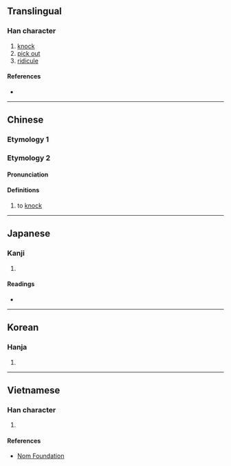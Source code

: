 {{character info/new}}
==Translingual==

===Han character===
{{Han char|rn=64|rad=手|as=10|sn=13|four=54014|canj=QOBG|ids=⿰扌隺}}

# [[knock]]
# [[pick out]]
# [[ridicule]]

====References====
* {{Han ref|kx=0445.400|dkj=12451|dj=0796.180|hdz=31937.090|uh=6409|ud=25609|bh=DD7C|bd=56700}}

----

==Chinese==
===Etymology 1===
{{zh-see|榷|v}}
===Etymology 2===

{{zh-forms}}

====Pronunciation====
{{zh-pron
|m=què
|m-s=
|c=gok3,kok1,kok3
|c-t=
|g=
|h=pfs=
|j=
|md=
|mn=
|mn-t=
|w=
|x=
|mc=y
|oc=y
|cat=v
}}

====Definitions====
{{zh-hanzi}}

# to [[knock]]
----

==Japanese==

===Kanji===
{{ja-kanji|grade=|rs=手10}}

# {{defn|lang=ja|sort=手10}}

====Readings====
* {{ja-readings|on=[[かく]] (kaku)|kun=[[うつ]] (utsu)}}

----

==Korean==

===Hanja===
{{ko-hanja|hangeul=각|eumhun=|rv=gak|mr=kak|y=kak}}

# {{defn|lang=ko|sort=手10}}


----

==Vietnamese==

===Han character===
{{vi-hantu|rs=手10|[[thồi]], [[xác]]}}

# {{defn|lang=vi|sort=手10}}

====References====
* [http://nomfoundation.org/common/nom_details.php?codepoint=6409 Nom Foundation]